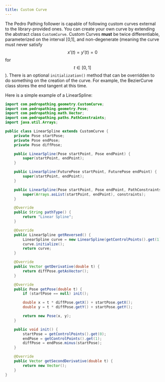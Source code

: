 ```yaml
---
title: Custom Curve
---
```


The Pedro Pathing follower is capable of following custom curves external to the library-provided ones. 
You can create your own curve by extending the abstract class `CustomCurve`.
Custom Curves **must** be twice differentiable, parameterized on the interval [0,1], and non-degenerate (meaning the curve must never satisfy $$x'(t) = y'(t) = 0$$ for $$t \in [0,1]$$).
There is an optional `initialization()` method that can be overridden to do something on the creation of the curve.
For example, the BezierCurve class stores the end tangent at this time.

Here is a simple example of a LinearSpline:

```java
import com.pedropathing.geometry.CustomCurve;
import com.pedropathing.geometry.Pose;
import com.pedropathing.math.Vector;
import com.pedropathing.paths.PathConstraints;
import java.util.Arrays;

public class LinearSpline extends CustomCurve {
    private Pose startPose;
    private Pose endPose;
    private Pose diffPose;

    public LinearSpline(Pose startPoint, Pose endPoint) {
        super(startPoint, endPoint);
    }

    public LinearSpline(FuturePose startPoint, FuturePose endPoint) {
        super(startPoint, endPoint);
    }

    public LinearSpline(Pose startPoint, Pose endPoint, PathConstraints constraints) {
        super(Arrays.asList(startPoint, endPoint), constraints);
    }

    @Override
    public String pathType() {
        return "Linear Spline";
    }

    @Override
    public LinearSpline getReversed() {
        LinearSpline curve = new LinearSpline(getControlPoints().get(1), getControlPoints().get(0), this.getPathConstraints());
        curve.initialize();
        return curve;
    }

    @Override
    public Vector getDerivative(double t) {
        return diffPose.getAsVector();
    }

    @Override
    public Pose getPose(double t) {
        if (startPose == null) init();

        double x = t * diffPose.getX() + startPose.getX();
        double y = t * diffPose.getY() + startPose.getY();

        return new Pose(x, y);
    }

    public void init() {
        startPose = getControlPoints().get(0);
        endPose = getControlPoints().get(1);
        diffPose = endPose.minus(startPose);
    }

    @Override
    public Vector getSecondDerivative(double t) {
        return new Vector();
    }
}
```
